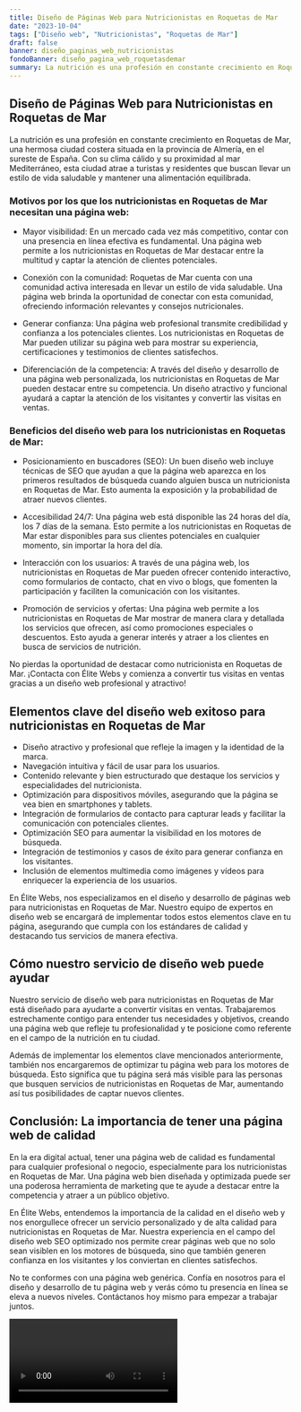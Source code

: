 ```yaml
---
title: Diseño de Páginas Web para Nutricionistas en Roquetas de Mar
date: "2023-10-04"
tags: ["Diseño web", "Nutricionistas", "Roquetas de Mar"]
draft: false
banner: diseño_paginas_web_nutricionistas
fondoBanner: diseño_pagina_web_roquetasdemar
summary: La nutrición es una profesión en constante crecimiento en Roquetas de Mar, una hermosa ciudad costera situada en la provincia de Almería, en el sureste de España. Con su clima cálido y su proximidad al mar Mediterráneo, esta ciudad atrae a turistas y residentes que buscan llevar un estilo de vida saludable y mantener una alimentación equilibrada.
---
```



## Diseño de Páginas Web para Nutricionistas en Roquetas de Mar

La nutrición es una profesión en constante crecimiento en Roquetas de Mar, una hermosa ciudad costera situada en la provincia de Almería, en el sureste de España. Con su clima cálido y su proximidad al mar Mediterráneo, esta ciudad atrae a turistas y residentes que buscan llevar un estilo de vida saludable y mantener una alimentación equilibrada.

### Motivos por los que los nutricionistas en Roquetas de Mar necesitan una página web:

- Mayor visibilidad: En un mercado cada vez más competitivo, contar con una presencia en línea efectiva es fundamental. Una página web permite a los nutricionistas en Roquetas de Mar destacar entre la multitud y captar la atención de clientes potenciales.

- Conexión con la comunidad: Roquetas de Mar cuenta con una comunidad activa interesada en llevar un estilo de vida saludable. Una página web brinda la oportunidad de conectar con esta comunidad, ofreciendo información relevantes y consejos nutricionales.

- Generar confianza: Una página web profesional transmite credibilidad y confianza a los potenciales clientes. Los nutricionistas en Roquetas de Mar pueden utilizar su página web para mostrar su experiencia, certificaciones y testimonios de clientes satisfechos.

- Diferenciación de la competencia: A través del diseño y desarrollo de una página web personalizada, los nutricionistas en Roquetas de Mar pueden destacar entre su competencia. Un diseño atractivo y funcional ayudará a captar la atención de los visitantes y convertir las visitas en ventas.

### Beneficios del diseño web para los nutricionistas en Roquetas de Mar:

- Posicionamiento en buscadores (SEO): Un buen diseño web incluye técnicas de SEO que ayudan a que la página web aparezca en los primeros resultados de búsqueda cuando alguien busca un nutricionista en Roquetas de Mar. Esto aumenta la exposición y la probabilidad de atraer nuevos clientes.

- Accesibilidad 24/7: Una página web está disponible las 24 horas del día, los 7 días de la semana. Esto permite a los nutricionistas en Roquetas de Mar estar disponibles para sus clientes potenciales en cualquier momento, sin importar la hora del día.

- Interacción con los usuarios: A través de una página web, los nutricionistas en Roquetas de Mar pueden ofrecer contenido interactivo, como formularios de contacto, chat en vivo o blogs, que fomenten la participación y faciliten la comunicación con los visitantes.

- Promoción de servicios y ofertas: Una página web permite a los nutricionistas en Roquetas de Mar mostrar de manera clara y detallada los servicios que ofrecen, así como promociones especiales o descuentos. Esto ayuda a generar interés y atraer a los clientes en busca de servicios de nutrición.

No pierdas la oportunidad de destacar como nutricionista en Roquetas de Mar. ¡Contacta con Élite Webs y comienza a convertir tus visitas en ventas gracias a un diseño web profesional y atractivo!

<GifSeo />

<Cta />

## Elementos clave del diseño web exitoso para nutricionistas en Roquetas de Mar

- Diseño atractivo y profesional que refleje la imagen y la identidad de la marca.
- Navegación intuitiva y fácil de usar para los usuarios.
- Contenido relevante y bien estructurado que destaque los servicios y especialidades del nutricionista.
- Optimización para dispositivos móviles, asegurando que la página se vea bien en smartphones y tablets.
- Integración de formularios de contacto para capturar leads y facilitar la comunicación con potenciales clientes.
- Optimización SEO para aumentar la visibilidad en los motores de búsqueda.
- Integración de testimonios y casos de éxito para generar confianza en los visitantes.
- Inclusión de elementos multimedia como imágenes y vídeos para enriquecer la experiencia de los usuarios.

En Élite Webs, nos especializamos en el diseño y desarrollo de páginas web para nutricionistas en Roquetas de Mar. Nuestro equipo de expertos en diseño web se encargará de implementar todos estos elementos clave en tu página, asegurando que cumpla con los estándares de calidad y destacando tus servicios de manera efectiva.

## Cómo nuestro servicio de diseño web puede ayudar

Nuestro servicio de diseño web para nutricionistas en Roquetas de Mar está diseñado para ayudarte a convertir visitas en ventas. Trabajaremos estrechamente contigo para entender tus necesidades y objetivos, creando una página web que refleje tu profesionalidad y te posicione como referente en el campo de la nutrición en tu ciudad.

Además de implementar los elementos clave mencionados anteriormente, también nos encargaremos de optimizar tu página web para los motores de búsqueda. Esto significa que tu página será más visible para las personas que busquen servicios de nutricionistas en Roquetas de Mar, aumentando así tus posibilidades de captar nuevos clientes.

## Conclusión: La importancia de tener una página web de calidad

En la era digital actual, tener una página web de calidad es fundamental para cualquier profesional o negocio, especialmente para los nutricionistas en Roquetas de Mar. Una página web bien diseñada y optimizada puede ser una poderosa herramienta de marketing que te ayude a destacar entre la competencia y atraer a un público objetivo.

En Élite Webs, entendemos la importancia de la calidad en el diseño web y nos enorgullece ofrecer un servicio personalizado y de alta calidad para nutricionistas en Roquetas de Mar. Nuestra experiencia en el campo del diseño web SEO optimizado nos permite crear páginas web que no solo sean visiblen en los motores de búsqueda, sino que también generen confianza en los visitantes y los conviertan en clientes satisfechos.

No te conformes con una página web genérica. Confía en nosotros para el diseño y desarrollo de tu página web y verás cómo tu presencia en línea se eleva a nuevos niveles. Contáctanos hoy mismo para empezar a trabajar juntos.

<Video />

<CtaBot job="Nutricionistas" city="Roquetas de Mar" />

<Gmaps query="Roquetas de Mar+españa+maps" />
